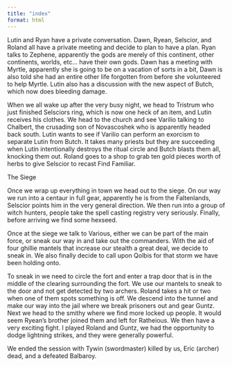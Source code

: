 ```yaml
---
title: "index"
format: html
---
```


Lutin and Ryan have a private conversation. Dawn, Ryean, Selscior, and Roland all have a private meeting and decide to plan to have a plan. Ryan talks to Zephene, apparently the gods are merely of this continent, other continents, worlds, etc... have their own gods. Dawn has a meeting with Myrtle, apparently she is going to be on a vacation of sorts in a bit, Dawn is also told she had an entire other life forgotten from before she volunteered to help Myrtle. Lutin also has a discussion with the new aspect of Butch, which now does bleeding damage.

When we all wake up after the very busy night, we head to Tristrum who just finished Selsciors ring, which is now one heck of an item, and Lutin receives his clothes. We head to the church and see Varilio talking to Chalbert, the crusading son of Novascoshek who is apparently headed back south. Lutin wants to see if Varilio can perform an exorcism to separate Lutin from Butch. It takes many priests but they are succeeding when Lutin intentionally destroys the ritual circle and Butch blasts them all, knocking them out. Roland goes to a shop to grab ten gold pieces worth of herbs to give Selscior to recast Find Familiar.

The Siege

Once we wrap up everything in town we head out to the siege. On our way we run into a centaur in full gear, apparently he is from the Faltenlands, Selscior points him in the very general direction. We then run into a group of witch hunters, people take the spell casting registry very seriously. Finally, before arriving we find some hexseed.

Once at the siege we talk to Various, either we can be part of the main force, or sneak our way in and take out the commanders. With the aid of four ghillie mantels that increase our stealth a great deal, we decide to sneak in. We also finally decide to call upon Qolbis for that storm we have been holding onto.

To sneak in we need to circle the fort and enter a trap door that is in the middle of the clearing surrounding the fort. We use our mantels to sneak to the door and not get detected by two archers. Roland takes a hit or two when one of them spots something is off. We descend into the tunnel and make our way into the jail where we break prisoners out and gear Guntz. Next we head to the smithy where we find more locked up people. It would seem Ryean's brother joined them and left for Ratheious. We then have a very exciting fight. I played Roland and Guntz, we had the opportunity to dodge lightning strikes, and they were generally powerful.

We ended the session with Tywin (swordmaster) killed by us, Eric (archer) dead, and a defeated Balbaroy.